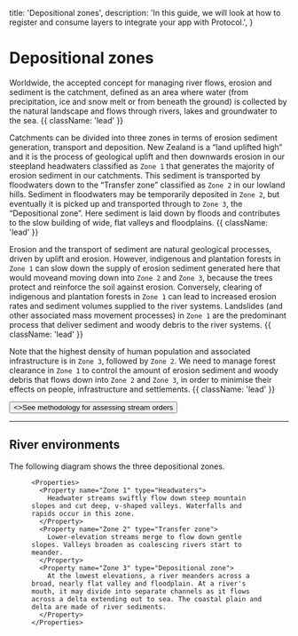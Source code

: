 
  title: 'Depositional zones',
  description:
    'In this guide, we will look at how to register and consume layers to integrate your app with Protocol.',
}

# Depositional zones

Worldwide, the accepted concept for managing river flows, erosion and sediment is the catchment, defined as an area where water (from precipitation, ice and snow melt or from beneath the ground) is collected by the natural landscape and flows through rivers, lakes and groundwater to the sea. {{ className: 'lead' }}

Catchments can be divided into three zones in terms of erosion sediment generation, transport and deposition.  New Zealand is a “land uplifted high” and it is the process of geological uplift and then downwards erosion in our steepland headwaters classified as `Zone 1` that generates the majority of erosion sediment in our catchments. This sediment is transported by floodwaters down to the “Transfer zone” classified as `Zone 2` in our lowland hills.  Sediment in floodwaters may be temporarily deposited in `Zone 2`, but eventually it is picked up and transported through to `Zone 3`, the “Depositional zone”. Here sediment is laid down by floods and contributes to the slow building of wide, flat valleys and floodplains. {{ className: 'lead' }}

Erosion and the transport of sediment are natural geological processes, driven by uplift and erosion.  However, indigenous and plantation forests in `Zone 1` can slow down the supply of erosion sediment generated here that would moveand moving down into `Zone 2` and `Zone 3`, because the trees protect and reinforce the soil against erosion. Conversely, clearing of indigenous and plantation forests in `Zone 1` can lead to increased erosion rates and sediment volumes supplied to the river systems. Landslides (and other associated mass movement processes) in `Zone 1` are the predominant process that deliver sediment and woody debris to the river systems. {{ className: 'lead' }}

Note that the highest density of human population and associated infrastructure is in `Zone 3`, followed by `Zone 2`.  We need to manage forest clearance in `Zone 1` to control the amount of erosion sediment and woody debris that flows down into `Zone 2` and `Zone 3`, in order to minimise their effects on people, infrastructure and settlements. {{ className: 'lead' }}

<div className="not-prose">
  <Button href="/stream-orders" variant="text" arrow="right">
    <>See methodology for assessing stream orders</>
  </Button>
</div>

---

## River environments

The following diagram shows the three depositional zones.

<Figure src={riverEnvironments} />

<Row>
  <Col>

    <Properties>
      <Property name="Zone 1" type="Headwaters">
        Headwater streams swiftly flow down steep mountain slopes and cut deep, v-shaped valleys. Waterfalls and rapids occur in this zone.
      </Property>
      <Property name="Zone 2" type="Transfer zone">
        Lower-elevation streams merge to flow down gentle slopes. Valleys broaden as coalescing rivers start to meander.
      </Property>
      <Property name="Zone 3" type="Depositional zone">
        At the lowest elevations, a river meanders across a broad, nearly flat valley and floodplain. At a river's mouth, it may divide into separate channels as it flows across a delta extending out to sea. The coastal plain and delta are made of river sediments.
      </Property>
    </Properties>

  </Col>
  <Col sticky>


  </Col>
</Row>
